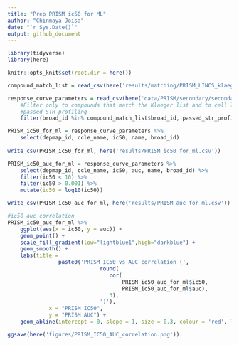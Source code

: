 ```yaml
---
title: "Prep PRISM ic50 for ML"
author: "Chinmaya Joisa"
date: "`r Sys.Date()`"
output: github_document
---
```


```r
library(tidyverse)
library(here)

knitr::opts_knit$set(root.dir = here())
```

```r
compound_match_list = read_csv(here('results/matching/PRISM_LINCS_klaeger_drug_matches.csv'))

response_curve_parameters = read_csv(here('data/PRISM/secondary/secondary-screen-dose-response-curve-parameters.csv')) %>% 
	#Filter only to compounds that match the Klaeger list and to cell lines that
	#passed STR profiling
	filter(broad_id %in% compound_match_list$broad_id, passed_str_profiling, !is.na(ic50))
```


```r

PRISM_ic50_for_ml = response_curve_parameters %>% 
	select(depmap_id, ccle_name, ic50, name, broad_id) 
	
write_csv(PRISM_ic50_for_ml, here('results/PRISM_ic50_for_ml.csv'))

PRISM_ic50_auc_for_ml = response_curve_parameters %>% 
	select(depmap_id, ccle_name, ic50, auc, name, broad_id) %>% 
	filter(ic50 < 10) %>%
	filter(ic50 > 0.001) %>% 
	mutate(ic50 = log10(ic50))

write_csv(PRISM_ic50_auc_for_ml, here('results/PRISM_auc_for_ml.csv'))

```

```r
#ic50 auc correlation
PRISM_ic50_auc_for_ml %>%
	ggplot(aes(x = ic50, y = auc)) +
	geom_point() +
	scale_fill_gradient(low="lightblue1",high="darkblue") +
	geom_smooth() +
	labs(title = 
			 	paste0('PRISM IC50 vs AUC correlation (',
			 				 round(
			 				 	cor(
			 				 		PRISM_ic50_auc_for_ml$ic50,
			 				 		PRISM_ic50_auc_for_ml$auc),
			 				 	3),
			 				 ')'),
			 x = "PRISM IC50",
			 y = "PRISM AUC") +
	geom_abline(intercept = 0, slope = 1, size = 0.3, colour = 'red', linetype = 3)

ggsave(here('figures/PRISM_IC50_AUC_correlation.png'))
	
```


